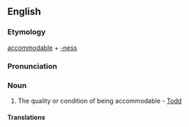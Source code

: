 ==English==

===Etymology===
[[accommodable]] + [[-ness]]

===Pronunciation===
{{rfp}}

===Noun===
{{en-noun|-}}

# {{rare}} The quality or condition of being accommodable - [[Todd]]

====Translations====
{{trans-top|the quality or condition of being accommodable}}
{{trans-mid}}
{{trans-bottom}}